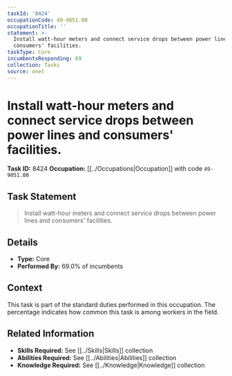 ```yaml
---
taskId: '8424'
occupationCode: 49-9051.00
occupationTitle: ''
statement: >-
  Install watt-hour meters and connect service drops between power lines and
  consumers' facilities.
taskType: Core
incumbentsResponding: 69
collection: Tasks
source: onet
---
```

# Install watt-hour meters and connect service drops between power lines and consumers' facilities.

**Task ID:** 8424
**Occupation:** [[../Occupations|Occupation]] with code `49-9051.00`

## Task Statement

> Install watt-hour meters and connect service drops between power lines and consumers' facilities.

## Details

- **Type:** Core
- **Performed By:** 69.0% of incumbents

## Context

This task is part of the standard duties performed in this occupation. The percentage indicates how common this task is among workers in the field.

## Related Information

- **Skills Required:** See [[../Skills|Skills]] collection
- **Abilities Required:** See [[../Abilities|Abilities]] collection
- **Knowledge Required:** See [[../Knowledge|Knowledge]] collection
